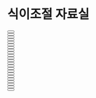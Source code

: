 # 식이조절 자료실


<div className="flex">
  <div className="mr-2 w-1/3">
    <Button
      title="content1_1"
      description="식이요법과 운동 병행의 중요성(1)"
      query="/about/Dietary_Control"
    ></Button>
  </div>
  <div className="ml-2 mr-2 w-1/3">
    <Button
      title="content1_2"
      description="식이요법과 운동 병행의 중요성(2)"
      query="/about/Dietary_Control"
    ></Button>
  </div>
  <div className="ml-2 w-1/3">
    <Button
      title="content1_3"
      description="스트레스와 다이어트"
      query="/about/Dietary_Control"
    ></Button>
  </div>
</div>

<div className="flex">
  <div className="mr-2 w-1/3">
    <Button
      title="content1_4"
      description="셀룰라이트란?"
      query="/about/Dietary_Control"
    ></Button>
  </div>
  <div className="ml-2 mr-2 w-1/3">
    <Button
      title="content1_5"
      description="굶기는 해롭다"
      query="/about/Dietary_Control"
    ></Button>
  </div>
  <div className="ml-2 w-1/3">
    <Button
      title="content1_6"
      description="살 빼는 약은 정말 효과가 있을까?"
      query="/about/Dietary_Control"
    ></Button>
  </div>
</div>

<div className="flex">
  <div className="mr-2 w-1/3">
    <Button
      title="content1_7"
      description="1일 1식, 간헐적 단식"
      query="/about/Dietary_Control"
    ></Button>
  </div>
  <div className="ml-2 mr-2 w-1/3">
    <Button
      title="content1_8"
      description="채식 다이어트에 대하여"
      query="/about/Dietary_Control"
    ></Button>
  </div>
  <div className="ml-2 w-1/3">
    <Button
      title="content1_9"
      description="아침식사의 중요성"
      query="/about/Dietary_Control"
    ></Button>
  </div>
</div>

<div className="flex">
  <div className="mr-2 w-1/3">
    <Button
      title="content1_10"
      description="감미료와 조미료를 알아보자"
      query="/about/Dietary_Control"
    ></Button>
  </div>
  <div className="ml-2 mr-2 w-1/3">
    <Button
      title="content1_11"
      description="식단일기 작성법 예시"
      query="/about/Dietary_Control"
    ></Button>
  </div>
  <div className="ml-2 w-1/3">
    <Button
      title="content1_12"
      description="공복감과 느린 식사 시간"
      query="/about/Dietary_Control"
    ></Button>
  </div>
</div>

<div className="flex">
  <div className="mr-2 w-1/3">
    <Button
      title="content1_13"
      description="GI 지수를 알아두자"
      query="/about/Dietary_Control"
    ></Button>
  </div>
  <div className="ml-2 mr-2 w-1/3">
    <Button
      title="content1_14"
      description="살찌는 체질이 따로 있다?"
      query="/about/Dietary_Control"
    ></Button>
  </div>
  <div className="ml-2 w-1/3">
    <Button
      title="content1_15"
      description="녹차는 비만인에게 해롭다?"
      query="/about/Dietary_Control"
    ></Button>
  </div>
</div>

<div className="flex">
  <div className="mr-2 w-1/3">
    <Button
      title="content1_16"
      description="원 푸드 다이어트의 위험성"
      query="/about/Dietary_Control"
    ></Button>
  </div>
  <div className="ml-2 mr-2 w-1/3">
    <Button
      title="content1_17"
      description="다이어트에 육류는 나쁠까?"
      query="/about/Dietary_Control"
    ></Button>
  </div>
  <div className="ml-2 w-1/3">
    <Button
      title="content1_18"
      description="음식의 열량을 판단하는 방법"
      query="/about/Dietary_Control"
    ></Button>
  </div>
</div>

<div className="flex">
  <div className="mr-2 w-1/3">
    <Button
      title="content1_19"
      description="간식은 무엇을 먹을까?"
      query="/about/Dietary_Control"
    ></Button>
  </div>
  <div className="ml-2 mr-2 w-1/3">
    <Button
      title="content1_20"
      description="치팅 데이의 개념"
      query="/about/Dietary_Control"
    ></Button>
  </div>
  <div className="ml-2 w-1/3">
    <Button
      title="content1_21"
      description="물을 많이 마시면 좋은 이유"
      query="/about/Dietary_Control"
    ></Button>
  </div>
</div>

<div className="flex">
  <div className="mr-2 w-1/3">
    <Button
      title="content1_22"
      description="식욕은 변덕스러워"
      query="/about/Dietary_Control"
    ></Button>
  </div>
  <div className="ml-2 mr-2 w-1/3">
    <Button
      title="content1_23"
      description="식이조절에 도움이 되는 음식"
      query="/about/Dietary_Control"
    ></Button>
  </div>
  <div className="ml-2 w-1/3"></div>
</div>
